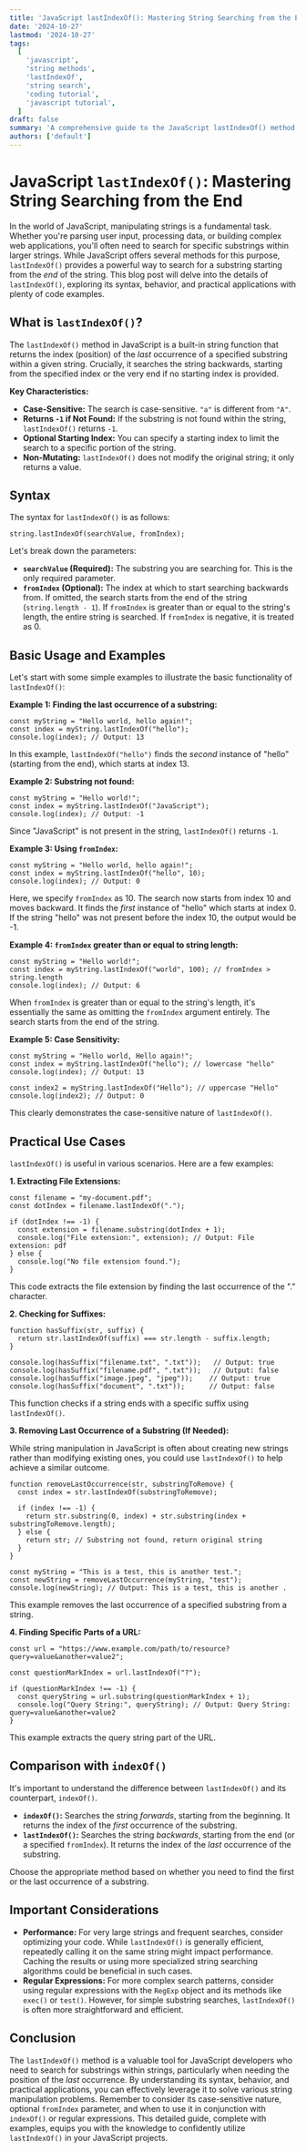 ```yaml
---
title: 'JavaScript lastIndexOf(): Mastering String Searching from the End'
date: '2024-10-27'
lastmod: '2024-10-27'
tags:
  [
    'javascript',
    'string methods',
    'lastIndexOf',
    'string search',
    'coding tutorial',
    'javascript tutorial',
  ]
draft: false
summary: 'A comprehensive guide to the JavaScript lastIndexOf() method. Learn how to efficiently search for substrings within strings, starting from the end, with practical code examples and use cases.'
authors: ['default']
---
```


# JavaScript `lastIndexOf()`: Mastering String Searching from the End

In the world of JavaScript, manipulating strings is a fundamental task. Whether you're parsing user input, processing data, or building complex web applications, you'll often need to search for specific substrings within larger strings. While JavaScript offers several methods for this purpose, `lastIndexOf()` provides a powerful way to search for a substring starting from the _end_ of the string. This blog post will delve into the details of `lastIndexOf()`, exploring its syntax, behavior, and practical applications with plenty of code examples.

## What is `lastIndexOf()`?

The `lastIndexOf()` method in JavaScript is a built-in string function that returns the index (position) of the _last_ occurrence of a specified substring within a given string. Crucially, it searches the string backwards, starting from the specified index or the very end if no starting index is provided.

**Key Characteristics:**

- **Case-Sensitive:** The search is case-sensitive. `"a"` is different from `"A"`.
- **Returns `-1` if Not Found:** If the substring is not found within the string, `lastIndexOf()` returns `-1`.
- **Optional Starting Index:** You can specify a starting index to limit the search to a specific portion of the string.
- **Non-Mutating:** `lastIndexOf()` does not modify the original string; it only returns a value.

## Syntax

The syntax for `lastIndexOf()` is as follows:

```plaintext
string.lastIndexOf(searchValue, fromIndex);
```

Let's break down the parameters:

- **`searchValue` (Required):** The substring you are searching for. This is the only required parameter.
- **`fromIndex` (Optional):** The index at which to start searching backwards from. If omitted, the search starts from the end of the string (`string.length - 1`). If `fromIndex` is greater than or equal to the string's length, the entire string is searched. If `fromIndex` is negative, it is treated as 0.

## Basic Usage and Examples

Let's start with some simple examples to illustrate the basic functionality of `lastIndexOf()`:

**Example 1: Finding the last occurrence of a substring:**

```plaintext
const myString = "Hello world, hello again!";
const index = myString.lastIndexOf("hello");
console.log(index); // Output: 13
```

In this example, `lastIndexOf("hello")` finds the _second_ instance of "hello" (starting from the end), which starts at index 13.

**Example 2: Substring not found:**

```plaintext
const myString = "Hello world!";
const index = myString.lastIndexOf("JavaScript");
console.log(index); // Output: -1
```

Since "JavaScript" is not present in the string, `lastIndexOf()` returns `-1`.

**Example 3: Using `fromIndex`:**

```plaintext
const myString = "Hello world, hello again!";
const index = myString.lastIndexOf("hello", 10);
console.log(index); // Output: 0
```

Here, we specify `fromIndex` as 10. The search now starts from index 10 and moves backward. It finds the _first_ instance of "hello" which starts at index 0. If the string "hello" was not present before the index 10, the output would be -1.

**Example 4: `fromIndex` greater than or equal to string length:**

```plaintext
const myString = "Hello world!";
const index = myString.lastIndexOf("world", 100); // fromIndex > string.length
console.log(index); // Output: 6
```

When `fromIndex` is greater than or equal to the string's length, it's essentially the same as omitting the `fromIndex` argument entirely. The search starts from the end of the string.

**Example 5: Case Sensitivity:**

```plaintext
const myString = "Hello world, Hello again!";
const index = myString.lastIndexOf("hello"); // lowercase "hello"
console.log(index); // Output: 13

const index2 = myString.lastIndexOf("Hello"); // uppercase "Hello"
console.log(index2); // Output: 0
```

This clearly demonstrates the case-sensitive nature of `lastIndexOf()`.

## Practical Use Cases

`lastIndexOf()` is useful in various scenarios. Here are a few examples:

**1. Extracting File Extensions:**

```plaintext
const filename = "my-document.pdf";
const dotIndex = filename.lastIndexOf(".");

if (dotIndex !== -1) {
  const extension = filename.substring(dotIndex + 1);
  console.log("File extension:", extension); // Output: File extension: pdf
} else {
  console.log("No file extension found.");
}
```

This code extracts the file extension by finding the last occurrence of the "." character.

**2. Checking for Suffixes:**

```plaintext
function hasSuffix(str, suffix) {
  return str.lastIndexOf(suffix) === str.length - suffix.length;
}

console.log(hasSuffix("filename.txt", ".txt"));   // Output: true
console.log(hasSuffix("filename.pdf", ".txt"));   // Output: false
console.log(hasSuffix("image.jpeg", "jpeg"));    // Output: true
console.log(hasSuffix("document", ".txt"));      // Output: false
```

This function checks if a string ends with a specific suffix using `lastIndexOf()`.

**3. Removing Last Occurrence of a Substring (If Needed):**

While string manipulation in JavaScript is often about creating new strings rather than modifying existing ones, you could use `lastIndexOf()` to help achieve a similar outcome.

```plaintext
function removeLastOccurrence(str, substringToRemove) {
  const index = str.lastIndexOf(substringToRemove);

  if (index !== -1) {
    return str.substring(0, index) + str.substring(index + substringToRemove.length);
  } else {
    return str; // Substring not found, return original string
  }
}

const myString = "This is a test, this is another test.";
const newString = removeLastOccurrence(myString, "test");
console.log(newString); // Output: This is a test, this is another .
```

This example removes the last occurrence of a specified substring from a string.

**4. Finding Specific Parts of a URL:**

```plaintext
const url = "https://www.example.com/path/to/resource?query=value&another=value2";

const questionMarkIndex = url.lastIndexOf("?");

if (questionMarkIndex !== -1) {
  const queryString = url.substring(questionMarkIndex + 1);
  console.log("Query String:", queryString); // Output: Query String: query=value&another=value2
}
```

This example extracts the query string part of the URL.

## Comparison with `indexOf()`

It's important to understand the difference between `lastIndexOf()` and its counterpart, `indexOf()`.

- **`indexOf()`:** Searches the string _forwards_, starting from the beginning. It returns the index of the _first_ occurrence of the substring.
- **`lastIndexOf()`:** Searches the string _backwards_, starting from the end (or a specified `fromIndex`). It returns the index of the _last_ occurrence of the substring.

Choose the appropriate method based on whether you need to find the first or the last occurrence of a substring.

## Important Considerations

- **Performance:** For very large strings and frequent searches, consider optimizing your code. While `lastIndexOf()` is generally efficient, repeatedly calling it on the same string might impact performance. Caching the results or using more specialized string searching algorithms could be beneficial in such cases.
- **Regular Expressions:** For more complex search patterns, consider using regular expressions with the `RegExp` object and its methods like `exec()` or `test()`. However, for simple substring searches, `lastIndexOf()` is often more straightforward and efficient.

## Conclusion

The `lastIndexOf()` method is a valuable tool for JavaScript developers who need to search for substrings within strings, particularly when needing the position of the _last_ occurrence. By understanding its syntax, behavior, and practical applications, you can effectively leverage it to solve various string manipulation problems. Remember to consider its case-sensitive nature, optional `fromIndex` parameter, and when to use it in conjunction with `indexOf()` or regular expressions. This detailed guide, complete with examples, equips you with the knowledge to confidently utilize `lastIndexOf()` in your JavaScript projects.
